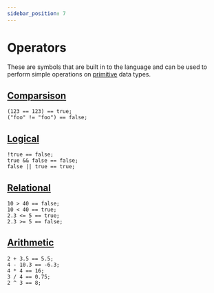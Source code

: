 ```yaml
---
sidebar_position: 7
---
```


# Operators

These are symbols that are built in to the language and can be used to perform
simple operations on [primitive](../primitive) data types.

## [Comparsison](comparsison)

```knot
(123 == 123) == true;
("foo" != "foo") == false;
```

## [Logical](logical)

```knot
!true == false;
true && false == false;
false || true == true;
```

## [Relational](relational)

```knot
10 > 40 == false;
10 < 40 == true;
2.3 <= 5 == true;
2.3 >= 5 == false;
```

## [Arithmetic](arithmetic)

```knot
2 + 3.5 == 5.5;
4 - 10.3 == -6.3;
4 * 4 == 16;
3 / 4 == 0.75;
2 ^ 3 == 8;
```
